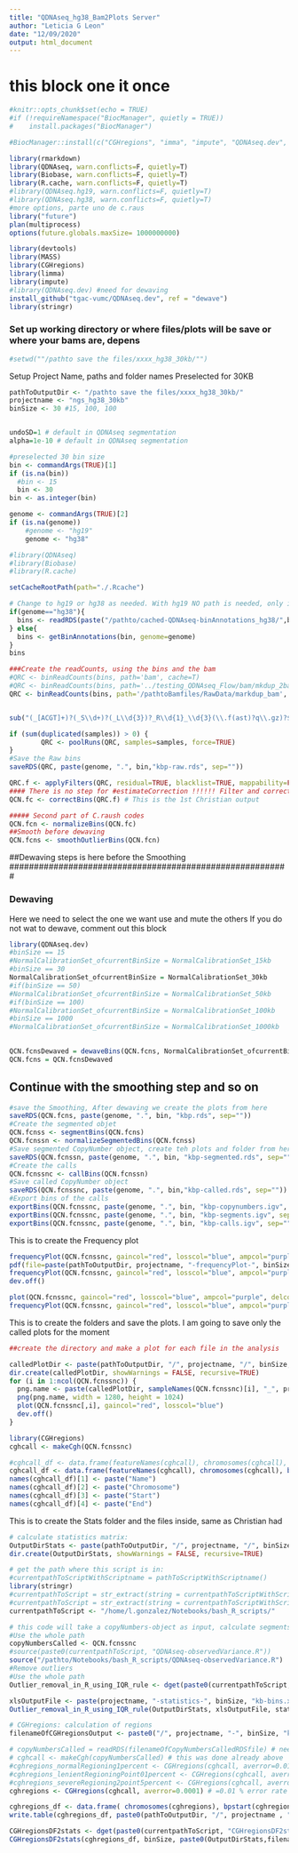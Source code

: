 ```yaml
---
title: "QDNAseq_hg38_Bam2Plots Server"
author: "Leticia G Leon"
date: "12/09/2020"
output: html_document
---
```


# this block one it once
```r
#knitr::opts_chunk$set(echo = TRUE)
#if (!requireNamespace("BiocManager", quietly = TRUE))
#    install.packages("BiocManager")

#BiocManager::install(c("CGHregions", "imma", "impute", "QDNAseq.dev", "QDNAseq.hg19", "string"))
```

```r
library(rmarkdown)
library(QDNAseq, warn.conflicts=F, quietly=T)
library(Biobase, warn.conflicts=F, quietly=T)
library(R.cache, warn.conflicts=F, quietly=T)
#library(QDNAseq.hg19, warn.conflicts=F, quietly=T)
#library(QDNAseq.hg38, warn.conflicts=F, quietly=T)
#more options, parte uno de c.raus
library("future")
plan(multiprocess)
options(future.globals.maxSize= 1000000000)

library(devtools)
library(MASS)
library(CGHregions)
library(limma)
library(impute)
#library(QDNAseq.dev) #need for dewaving
install_github("tgac-vumc/QDNAseq.dev", ref = "dewave")
library(stringr)
```

### Set up working directory or where files/plots will be save or where your bams are, depens
```r
#setwd(""/pathto save the files/xxxx_hg38_30kb/"")
```

Setup Project Name, paths and folder names
Preselected for 30KB
```r
pathToOutputDir <- "/pathto save the files/xxxx_hg38_30kb/"
projectname <- "ngs_hg38_30kb"
binSize <- 30 #15, 100, 100


undoSD=1 # default in QDNAseq segmentation
alpha=1e-10 # default in QDNAseq segmentation
```


```r
#preselected 30 bin size
bin <- commandArgs(TRUE)[1]
if (is.na(bin))
  #bin <- 15
  bin <- 30
bin <- as.integer(bin)

genome <- commandArgs(TRUE)[2]
if (is.na(genome))
    #genome <- "hg19"
    genome <- "hg38"

#library(QDNAseq)
#library(Biobase)
#library(R.cache)

setCacheRootPath(path="./.Rcache")

# Change to hg19 or hg38 as needed. With hg19 NO path is needed, only if we ran it before
if(genome=="hg38"){
  bins <- readRDS(paste("/pathto/cached-QDNAseq-binAnnotations_hg38/",bin,"k.rds",sep=""))
} else{
  bins <- getBinAnnotations(bin, genome=genome)
}
bins

###Create the readCounts, using the bins and the bam 
#QRC <- binReadCounts(bins, path='bam', cache=T)
#QRC <- binReadCounts(bins, path='../testing_QDNAseq_Flow/bam/mkdup_2bam/', cache=T)
QRC <- binReadCounts(bins, path='/pathtoBamfiles/RawData/markdup_bam', cache=T)


sub("(_[ACGT]+)?(_S\\d+)?(_L\\d{3})?_R\\d{1}_\\d{3}(\\.f(ast)?q\\.gz)?$", "", sampleNames(QRC)) -> samples

if (sum(duplicated(samples)) > 0) {
        QRC <- poolRuns(QRC, samples=samples, force=TRUE)
}
#Save the Raw bins
saveRDS(QRC, paste(genome, ".", bin,"kbp-raw.rds", sep=""))

QRC.f <- applyFilters(QRC, residual=TRUE, blacklist=TRUE, mappability=FALSE, bases=FALSE)
#### There is no step for #estimateCorrection !!!!!! Filter and correct for GC contenct and create the Copy Number object
QCN.fc <- correctBins(QRC.f) # This is the 1st Christian output 

##### Second part of C.raush codes
QCN.fcn <- normalizeBins(QCN.fc)
##Smooth before dewaving
QCN.fcns <- smoothOutlierBins(QCN.fcn)
```

#########################################################
##Dewaving steps is here before the Smoothing
#########################################################

### Dewaving
Here we need to select the one we want use and mute the others
If you do not wat to dewave, comment out this block
```r
library(QDNAseq.dev)
#binSize == 15
#NormalCalibrationSet_ofcurrentBinSize = NormalCalibrationSet_15kb
#binSize == 30 
NormalCalibrationSet_ofcurrentBinSize = NormalCalibrationSet_30kb
#if(binSize == 50) 
#NormalCalibrationSet_ofcurrentBinSize = NormalCalibrationSet_50kb
#if(binSize == 100) 
#NormalCalibrationSet_ofcurrentBinSize = NormalCalibrationSet_100kb
#binSize == 1000
#NormalCalibrationSet_ofcurrentBinSize = NormalCalibrationSet_1000kb
 

QCN.fcnsDewaved = dewaveBins(QCN.fcns, NormalCalibrationSet_ofcurrentBinSize)
QCN.fcns = QCN.fcnsDewaved

```

## Continue with the smoothing step and so on
```r
#save the Smoothing, After dewaving we create the plots from here
saveRDS(QCN.fcns, paste(genome, ".", bin, "kbp.rds", sep=""))
#Create the segmented objet
QCN.fcnss <- segmentBins(QCN.fcns)
QCN.fcnssn <- normalizeSegmentedBins(QCN.fcnss)
#Save segmented CopyNumber object, create teh plots and folder from here
saveRDS(QCN.fcnssn, paste(genome, ".", bin, "kbp-segmented.rds", sep=""))
#Create the calls 
QCN.fcnssnc <- callBins(QCN.fcnssn)
#Save called CopyNumber object
saveRDS(QCN.fcnssnc, paste(genome, ".", bin,"kbp-called.rds", sep=""))
#Export bins of the calls
exportBins(QCN.fcnssnc, paste(genome, ".", bin, "kbp-copynumbers.igv", sep=""), format="igv", type="copynumber")
exportBins(QCN.fcnssnc, paste(genome, ".", bin, "kbp-segments.igv", sep=""), format="igv", type="segments")
exportBins(QCN.fcnssnc, paste(genome, ".", bin, "kbp-calls.igv", sep=""), format="igv", type="calls")

```



This is to create the Frequency plot
```r
frequencyPlot(QCN.fcnssnc, gaincol="red", losscol="blue", ampcol="purple", delcol="darkblue")
pdf(file=paste(pathToOutputDir, projectname, "-frequencyPlot-", binSize, "kb-bins.pdf", sep=""))
frequencyPlot(QCN.fcnssnc, gaincol="red", losscol="blue", ampcol="purple", delcol="darkblue")
dev.off()

plot(QCN.fcnssnc, gaincol="red", losscol="blue", ampcol="purple", delcol="darkblue")
frequencyPlot(QCN.fcnssnc, gaincol="red", losscol="blue", ampcol="purple", delcol="darkblue")
```

This is to create the folders and save the plots. I am going to save only the called plots for the moment
```r
##create the directory and make a plot for each file in the analysis

calledPlotDir <- paste(pathToOutputDir, "/", projectname, "/", binSize, "kb-bins/CalledPlot/", sep="")
dir.create(calledPlotDir, showWarnings = FALSE, recursive=TRUE)
for (i in 1:ncol(QCN.fcnssnc)) {
  png.name <- paste(calledPlotDir, sampleNames(QCN.fcnssnc)[i], "_", projectname,"_CalledPlot_",binSize,"kb.png", sep="")
  png(png.name, width = 1280, height = 1024)
  plot(QCN.fcnssnc[,i], gaincol="red", losscol="blue")
  dev.off()
}
```



```r
library(CGHregions)
cghcall <- makeCgh(QCN.fcnssnc)

#cghcall_df <- data.frame(featureNames(cghcall), chromosomes(cghcall), bpstart(cghcall), bpend(cghcall), calls(cghcall), copynumber(cghcall), segmented(cghcall))
cghcall_df <- data.frame(featureNames(cghcall), chromosomes(cghcall), bpstart(cghcall), bpend(cghcall), calls(cghcall))
names(cghcall_df)[1] <- paste("Name")
names(cghcall_df)[2] <- paste("Chromosome")
names(cghcall_df)[3] <- paste("Start")
names(cghcall_df)[4] <- paste("End")
```


This is to create the Stats folder and the files inside, same as Christian had
```r
# calculate statistics matrix:
OutputDirStats <- paste(pathToOutputDir, "/", projectname, "/", binSize, "kb-bins/stats/", sep="")
dir.create(OutputDirStats, showWarnings = FALSE, recursive=TRUE)

# get the path where this script is in:
#currentpathToScriptWithScriptname = pathToScriptWithScriptname()
library(stringr)
#currentpathToScript = str_extract(string = currentpathToScriptWithScriptname , "/.*/")
#currentpathToScript = str_extract(string = currentpathToScriptWithScriptname , "/.*/|.*\\\\") # /Unix/ OR C:\Windows\ style of path
currentpathToScript <- "/home/l.gonzalez/Notebooks/bash_R_scripts/"

# this code will take a copyNumbers-object as input, calculate segments, var_expect, var_observed, diffvar, total_reads and return them wrapped as dataframe statsDF
#Use the whole path
copyNumbersCalled <- QCN.fcnssnc
#source(paste0(currentpathToScript, "QDNAseq-observedVariance.R"))
source("/pathto/Notebooks/bash_R_scripts/QDNAseq-observedVariance.R")
#Remove outliers
#Use the whole path
Outlier_removal_in_R_using_IQR_rule <- dget(paste0(currentpathToScript, "Outlier_removal_in_R_using_IQR_rule.R"))

xlsOutputFile <- paste(projectname, "-statistics-", binSize, "kb-bins.xlsx", sep="")
Outlier_removal_in_R_using_IQR_rule(OutputDirStats, xlsOutputFile, statsDF)

```


```r

# CGHregions: calculation of regions
filenameOfCGHregionsOutput <- paste0("/", projectname, "-", binSize, "kb-bins.point01percentsmoothing.CGHregions.tab")

# copyNumbersCalled = readRDS(filenameOfCopyNumbersCalledRDSfile) # needed for importing copy numbers here. 
# cghcall <- makeCgh(copyNumbersCalled) # this was done already above
#cghregions_normalRegioning1percent <- CGHregions(cghcall, averror=0.01) # 1% error rate is considered "normal" according to CGHregions paper, when intending to compare groups
#cghregions_lenientRegioningPoint01percent <- CGHregions(cghcall, averror=0.0001) # 0.01 % error rate will result in extremely lenient smoothing
#cghregions_severeRegioning2point5percent <- CGHregions(cghcall, averror=0.025) # 2.5 % error rate will result in extremely dramatic smoothing, when intending to compare groups with <= 10 members
cghregions <- CGHregions(cghcall, averror=0.0001) # =0.01 % error rate will result in extremely lenient smoothing

cghregions_df <- data.frame( chromosomes(cghregions), bpstart(cghregions), bpend(cghregions), nclone(cghregions), avedist(cghregions), regions(cghregions) )
write.table(cghregions_df, paste0(pathToOutputDir, "/", projectname , "/", binSize, "kb-bins/",filenameOfCGHregionsOutput), quote=F, sep="\t")

CGHregionsDF2stats <- dget(paste0(currentpathToScript, "CGHregionsDF2stats.R"))
CGHregionsDF2stats(cghregions_df, binSize, paste0(OutputDirStats,filenameOfCGHregionsOutput))
```
